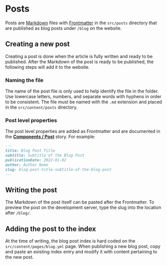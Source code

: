 
<Meta title="Guides/Posts" />

# Posts

Posts are [Markdown](https://daringfireball.net/projects/markdown/) files with
[Frontmatter](https://www.gatsbyjs.com/docs/how-to/routing/adding-markdown-pages/#frontmatter-for-metadata-in-markdown-files)
in the `src/posts` directory that are published as blog posts under `/blog` on
the website.

## Creating a new post

Creating a post is done when the article is fully written and ready to be
published. After the Markdown of the post is ready to be published, the
following steps will add it to the website.

### Naming the file

The name of the post file is only used to help identify the file in the folder.
Use lowercase letters, numbers, and separate words with hyphens in order to be
consistent. The file must be named with the `.md` extension and placed in the
`src/content/posts` directory.

### Post level properties

The post level properties are added as Frontmatter and are documented in the
[**Components / Post**](?path=/story/components-post--post) story. For example:

```markdown
---
title: Blog Post Title
subtitle: Subtitle of the Blog Post
publicationDate: 2022-01-02
author: Author Name
slug: blog-post-title-subtitle-of-the-blog-post
---
```

## Writing the post

The Markdown of the post itself can be pasted after the Frontmatter. To preview
the post on the development server, type the slug into the location after
`/blog/`.

## Adding the post to the index

At the time of writing, the blog post index is hard coded on the
`src/content/pages/blog.yml` page. When publishing a new blog post, copy and
paste an existing index entry and modify it with content pertaining to the new
post.
